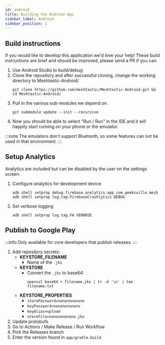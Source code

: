 ```yaml
---
id: android
title: Building the Android App
sidebar_label: Android
sidebar_position: 1
---
```


## Build instructions

If you would like to develop this application we'd love your help! These build instructions are brief and should be improved, please send a PR if you can.

1. Use Android Studio to build/debug
2. Clone the repository and after successful cloning, change the working directory to Meshtastic-Android/
   ```shell
   git clone https://github.com/meshtastic/Meshtastic-Android.git && cd Meshtastic-Android/
   ```
3. Pull in the various sub-modules we depend on.
   ```shell
   git submodule update --init --recursive
   ```
4. Now you should be able to select "Run / Run" in the IDE and it will happily start running on your phone or the emulator.

:::note
The emulators don't support Bluetooth, so some features can not be used in that environment.
:::

## Setup Analytics

Analytics are included but can be disabled by the user on the settings screen.

1. Configure analytics for development device

   ```shell
   adb shell setprop debug.firebase.analytics.app com.geeksville.mesh
   adb shell setprop log.tag.FirebaseCrashlytics DEBUG
   ```

2. Set verbose logging

   ```shell
   adb shell setprop log.tag.FA VERBOSE
   ```

## Publish to Google Play

:::info
Only available for core developers that publish releases.
:::

1. Add repository secrets:
   - **KEYSTORE_FILENAME**
     - Name of the `.jks`
   - **KEYSTORE**
     - Convert the `.jks` to base64:
       ```shell
       openssl base64 < filename.jks | tr -d '\n' | tee filename.txt
       ```
   - **KEYSTORE_PROPERTIES**
     - `storePassword=nononononono`
     - `keyPassword=nononononono`
     - `keyAlias=upload`
     - `storeFile=nononononono.jks`
2. Update protobufs
3. Go to Actions / Make Release / Run Workflow
4. Pick the Releases branch
5. Enter the version found in `app/gradle.build`
